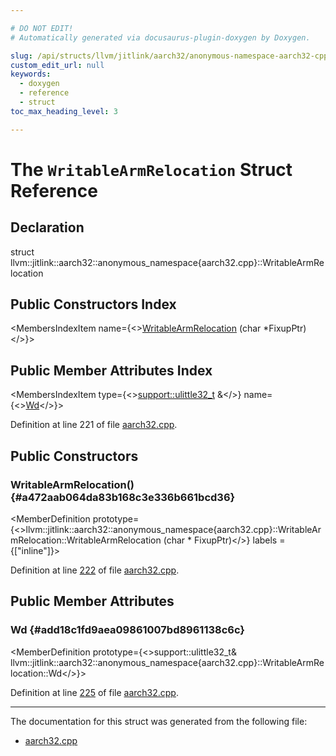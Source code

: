```yaml
---

# DO NOT EDIT!
# Automatically generated via docusaurus-plugin-doxygen by Doxygen.

slug: /api/structs/llvm/jitlink/aarch32/anonymous-namespace-aarch32-cpp-/writablearmrelocation
custom_edit_url: null
keywords:
  - doxygen
  - reference
  - struct
toc_max_heading_level: 3

---
```





# The `WritableArmRelocation` Struct Reference

<DoxygenPage pluginConfig={pluginConfig}>



## Declaration

<CodeBlock>struct llvm::jitlink::aarch32::anonymous_namespace{aarch32.cpp}::WritableArmRelocation</CodeBlock>

## Public Constructors Index

<MembersIndex>

<MembersIndexItem
  name={<><a href="#a472aab064da83b168c3e336b661bcd36">WritableArmRelocation</a> (char &#42;FixupPtr)</>}>
</MembersIndexItem>

</MembersIndex>

## Public Member Attributes Index

<MembersIndex>

<MembersIndexItem
  type={<><a href="/docs/api/namespaces/llvm/support/#a206b37274fa3e908017da357d12724d1">support::ulittle32&#95;t</a> &amp;</>}
  name={<><a href="#add18c1fd9aea09861007bd8961138c6c">Wd</a></>}>
</MembersIndexItem>

</MembersIndex>


Definition at line 221 of file <a href="/docs/api/files/lib/lib/executionengine/lib/executionengine/jitlink/aarch32-cpp">aarch32.cpp</a>.

<SectionDefinition>

## Public Constructors

### WritableArmRelocation() {#a472aab064da83b168c3e336b661bcd36}

<MemberDefinition
  prototype={<>llvm::jitlink::aarch32::anonymous&#95;namespace&#123;aarch32.cpp&#125;::WritableArmRelocation::WritableArmRelocation (char &#42; FixupPtr)</>}
  labels = {["inline"]}>

Definition at line <a href="/docs/api/files/lib/lib/executionengine/lib/executionengine/jitlink/aarch32-cpp/#l00222">222</a> of file <a href="/docs/api/files/lib/lib/executionengine/lib/executionengine/jitlink/aarch32-cpp">aarch32.cpp</a>.
</MemberDefinition>

</SectionDefinition>

<SectionDefinition>

## Public Member Attributes

### Wd {#add18c1fd9aea09861007bd8961138c6c}

<MemberDefinition
  prototype={<>support::ulittle32&#95;t&amp; llvm::jitlink::aarch32::anonymous&#95;namespace&#123;aarch32.cpp&#125;::WritableArmRelocation::Wd</>}>

Definition at line <a href="/docs/api/files/lib/lib/executionengine/lib/executionengine/jitlink/aarch32-cpp/#l00225">225</a> of file <a href="/docs/api/files/lib/lib/executionengine/lib/executionengine/jitlink/aarch32-cpp">aarch32.cpp</a>.
</MemberDefinition>

</SectionDefinition>

<hr/>

The documentation for this struct was generated from the following file:

<ul>
<li><a href="/docs/api/files/lib/lib/executionengine/lib/executionengine/jitlink/aarch32-cpp">aarch32.cpp</a></li>
</ul>

</DoxygenPage>
